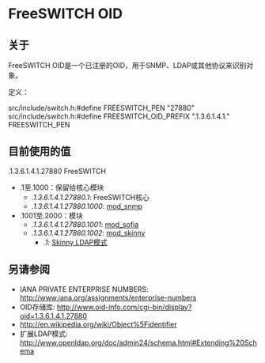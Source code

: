 # FreeSWITCH OID

## 关于

FreeSWITCH OID是一个已注册的OID，用于SNMP、LDAP或其他协议来识别对象。

定义：

src/include/switch.h:#define FREESWITCH_PEN "27880"
src/include/switch.h:#define FREESWITCH_OID_PREFIX ".1.3.6.1.4.1." FREESWITCH_PEN

## 目前使用的值

.1.3.6.1.4.1.27880 FreeSWITCH

* .1至.1000：保留给核心模块
  * _.1.3.6.1.4.1.27880.1_: FreeSWITCH核心
  * _.1.3.6.1.4.1.27880.1000_: [mod\_snmp](../mod_snmp_6586926.mdx#about)
* .1001至.2000：模块
  * _.1.3.6.1.4.1.27880.1001_: [mod\_sofia](../mod_sofia_1048707.mdx#about)
  * _.1.3.6.1.4.1.27880.1002_: [mod\_skinny](../mod_skinny_3375354.mdx#docs)
    * _.1_: [Skinny LDAP模式](https://wiki.freeswitch.org/wiki/Mod%5Fskinny/skinny.schema "Mod skinny/skinny.schema")

## 另请参阅

* IANA PRIVATE ENTERPRISE NUMBERS: <http://www.iana.org/assignments/enterprise-numbers>
* OID存储库: <http://www.oid-info.com/cgi-bin/display?oid=1.3.6.1.4.1.27880>
* <http://en.wikipedia.org/wiki/Object%5Fidentifier>
* 扩展LDAP模式: <http://www.openldap.org/doc/admin24/schema.html#Extending%20Schema>